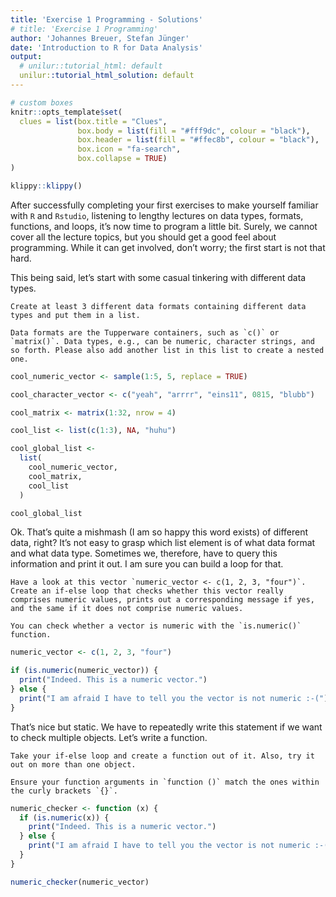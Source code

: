 ```yaml
---
title: 'Exercise 1 Programming - Solutions'
# title: 'Exercise 1 Programming'
author: 'Johannes Breuer, Stefan Jünger'
date: 'Introduction to R for Data Analysis'
output:
  # unilur::tutorial_html: default
  unilur::tutorial_html_solution: default
---
```


```r
# custom boxes
knitr::opts_template$set(
  clues = list(box.title = "Clues",
               box.body = list(fill = "#fff9dc", colour = "black"),
               box.header = list(fill = "#ffec8b", colour = "black"),
               box.icon = "fa-search",
               box.collapse = TRUE)
)
```

```r
klippy::klippy()
```

After successfully completing your first exercises to make yourself familiar with `R` and `Rstudio`, listening to lengthy lectures on data types, formats, functions, and loops, it's now time to program a little bit. Surely, we cannot cover all the lecture topics, but you should get a good feel about programming. While it can get involved, don't worry; the first start is not that hard.

This being said, let's start with some casual tinkering with different data types.

```block
Create at least 3 different data formats containing different data types and put them in a list.
```

```block
Data formats are the Tupperware containers, such as `c()` or `matrix()`. Data types, e.g., can be numeric, character strings, and so forth. Please also add another list in this list to create a nested one.
```

```r
cool_numeric_vector <- sample(1:5, 5, replace = TRUE)

cool_character_vector <- c("yeah", "arrrr", "eins11", 0815, "blubb")

cool_matrix <- matrix(1:32, nrow = 4)

cool_list <- list(c(1:3), NA, "huhu")

cool_global_list <-
  list(
    cool_numeric_vector,
    cool_matrix,
    cool_list
  )

cool_global_list
```

Ok. That's quite a mishmash (I am so happy this word exists) of different data, right? It's not easy to grasp which list element is of what data format and what data type. Sometimes we, therefore, have to query this information and print it out. I am sure you can build a loop for that.

```block
Have a look at this vector `numeric_vector <- c(1, 2, 3, "four")`. Create an if-else loop that checks whether this vector really comprises numeric values, prints out a corresponding message if yes, and the same if it does not comprise numeric values.
```

```block
You can check whether a vector is numeric with the `is.numeric()` function.
```

```r
numeric_vector <- c(1, 2, 3, "four")

if (is.numeric(numeric_vector)) {
  print("Indeed. This is a numeric vector.")
} else {
  print("I am afraid I have to tell you the vector is not numeric :-(")
}
```

That's nice but static. We have to repeatedly write this statement if we want to check multiple objects. Let's write a function.

```block
Take your if-else loop and create a function out of it. Also, try it out on more than one object.
```

```block
Ensure your function arguments in `function ()` match the ones within the curly brackets `{}`.
```

```r
numeric_checker <- function (x) {
  if (is.numeric(x)) {
    print("Indeed. This is a numeric vector.")
  } else {
    print("I am afraid I have to tell you the vector is not numeric :-(")
  }
}

numeric_checker(numeric_vector)
```
